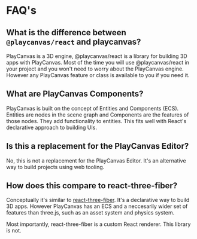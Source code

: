 # FAQ's

## What is the difference between `@playcanvas/react` and playcanvas?
PlayCanvas is a 3D engine, @playcanvas/react is a library for building 3D apps with PlayCanvas. Most of the time you will use @playcanvas/react in your project and you won't need to worry about the PlayCanvas engine. However any PlayCanvas feature or class is available to you if you need it.

## What are PlayCanvas Components?
PlayCanvas is built on the concept of Entities and Components (ECS). Entities are nodes in the scene graph and Components are the features of those nodes. They add functionality to entities. This fits well with React's declarative approach to building UIs.

## Is this a replacement for the PlayCanvas Editor?
No, this is not a replacement for the PlayCanvas Editor. It's an alternative way to build projects using web tooling.

## How does this compare to react-three-fiber?
Conceptually it's similar to [react-three-fiber](https://github.com/pmndrs/react-three-fiber). It's a declarative way to build 3D apps. However PlayCanvas has an ECS and a neccesarily wider set of features than three.js, such as an asset system and physics system.

Most importantly, react-three-fiber is a custom React renderer. This library is not.
